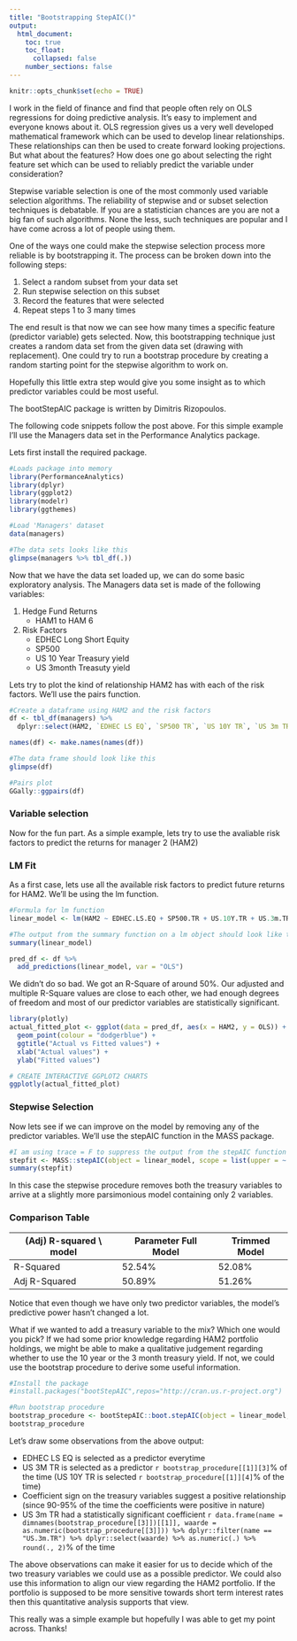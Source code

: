 ```yaml
---
title: "Bootstrapping StepAIC()"
output:
  html_document:
    toc: true
    toc_float:
      collapsed: false
    number_sections: false
---
```


```r
knitr::opts_chunk$set(echo = TRUE)
```

I work in the field of finance and find that people often rely on OLS regressions for doing predictive analysis. It’s easy to implement and everyone knows about it. OLS regression gives us a very well developed mathematical framework which can be used to develop linear relationships. These relationships can then be used to create forward looking projections. But what about the features? How does one go about selecting the right feature set which can be used to reliably predict the variable under consideration?

Stepwise variable selection is one of the most commonly used variable selection algorithms. The reliability of stepwise and or subset selection techniques is debatable. If you are a statistician chances are you are not a big fan of such algorithms. None the less, such techniques are popular and I have come across a lot of people using them.

One of the ways one could make the stepwise selection process more reliable is by bootstrapping it. The process can be broken down into the following steps:

1. Select a random subset from your data set
2. Run stepwise selection on this subset
3. Record the features that were selected
4. Repeat steps 1 to 3 many times

The end result is that now we can see how many times a specific feature (predictor variable) gets selected. Now, this bootstrapping technique just creates a random data set from the given data set (drawing with replacement). One could try to run a bootstrap procedure by creating a random starting point for the stepwise algorithm to work on.

Hopefully this little extra step would give you some insight as to which predictor variables could be most useful.

The bootStepAIC package is written by Dimitris Rizopoulos.

The following code snippets follow the post above. For this simple example I'll use the Managers data set in the Performance Analytics package.

Lets first install the required package.

```r
#Loads package into memory
library(PerformanceAnalytics)
library(dplyr)
library(ggplot2)
library(modelr)
library(ggthemes)

#Load 'Managers' dataset
data(managers) 

#The data sets looks like this
glimpse(managers %>% tbl_df(.))
```

Now that we have the data set loaded up, we can do some basic exploratory analysis. The Managers data set is made of the following variables:

1. Hedge Fund Returns
    - HAM1 to HAM 6
2. Risk Factors
    + EDHEC Long Short Equity
    + SP500
    + US 10 Year Treasury yield
    + US 3month Treasuty yield

Lets try to plot the kind of relationship HAM2 has with each of the risk factors. We’ll use the pairs function.

```r
#Create a dataframe using HAM2 and the risk factors
df <- tbl_df(managers) %>% 
  dplyr::select(HAM2, `EDHEC LS EQ`, `SP500 TR`, `US 10Y TR`, `US 3m TR`) 

names(df) <- make.names(names(df)) 

#The data frame should look like this
glimpse(df)

#Pairs plot
GGally::ggpairs(df) 

```

### Variable selection
Now for the fun part. As a simple example, lets try to use the avaliable risk factors to predict the returns for manager 2 (HAM2)

### LM Fit
As a first case, lets use all the available risk factors to predict future returns for HAM2. We’ll be using the lm function.

```r
#Formula for lm function
linear_model <- lm(HAM2 ~ EDHEC.LS.EQ + SP500.TR + US.10Y.TR + US.3m.TR, data = df)

#The output from the summary function on a lm object should look like this
summary(linear_model)

pred_df <- df %>%
  add_predictions(linear_model, var = "OLS")

```

We didn't do so bad. We got an R-Square of around 50%. Our adjusted and multiple R-Square values are close to each other, we had enough degrees of freedom and most of our predictor variables are statistically significant.

```r

library(plotly)
actual_fitted_plot <- ggplot(data = pred_df, aes(x = HAM2, y = OLS)) +
  geom_point(colour = "dodgerblue") +
  ggtitle("Actual vs Fitted values") +
  xlab("Actual values") +
  ylab("Fitted values")

# CREATE INTERACTIVE GGPLOT2 CHARTS
ggplotly(actual_fitted_plot)
```

### Stepwise Selection
Now lets see if we can improve on the model by removing any of the predictor variables. We'll use the stepAIC function in the MASS package.

```r
#I am using trace = F to suppress the output from the stepAIC function
stepfit <- MASS::stepAIC(object = linear_model, scope = list(upper = ~ ., lower = ~1), direction = "backward", trace=F)
summary(stepfit)
```

In this case the stepwise procedure removes both the treasury variables to arrive at a slightly more parsimonious model containing only 2 variables.

### Comparison Table

(Adj) R-squared \\ model | Parameter	Full Model  | Trimmed Model
------------------------ | --------------------- | ---------------------
R-Squared                | 52.54%                | 52.08%
Adj R-Squared	           | 50.89%                | 51.26%

Notice that even though we have only two predictor variables, the model’s predictive power hasn’t changed a lot.

What if we wanted to add a treasury variable to the mix? Which one would you pick? If we had some prior knowledge regarding HAM2 portfolio holdings, we might be able to make a qualitative judgement regarding whether to use the 10 year or the 3 month treasury yield. If not, we could use the bootstrap procedure to derive some useful information.

```r
#Install the package
#install.packages("bootStepAIC",repos="http://cran.us.r-project.org")

#Run bootstrap procedure
bootstrap_procedure <- bootStepAIC::boot.stepAIC(object = linear_model, data = df)
bootstrap_procedure

```

Let's draw some observations from the above output:

- EDHEC LS EQ is selected as a predictor everytime
- US 3M TR is selected as a predictor `r bootstrap_procedure[[1]][3]`% of the time (US 10Y TR is selected `r bootstrap_procedure[[1]][4]`% of the time)
- Coefficient sign on the treasury variables suggest a positive relationship (since 90-95% of the time
the coefficients were positive in nature)
- US 3m TR had a statistically significant coefficient `r data.frame(name = dimnames(bootstrap_procedure[[3]])[[1]], waarde = as.numeric(bootstrap_procedure[[3]])) %>% dplyr::filter(name == "US.3m.TR") %>% dplyr::select(waarde) %>% as.numeric(.) %>% round(., 2)`% of the time

The above observations can make it easier for us to decide which of the two treasury variables we could use as a possible predictor. We could also use this information to align our view regarding the HAM2 portfolio. If the portfolio is supposed to be more sensitive towards short term interest rates then this quantitative analysis supports that view.

This really was a simple example but hopefully I was able to get my point across. Thanks!

